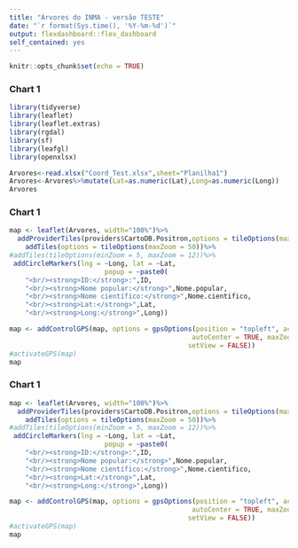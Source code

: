 ---
title: "Árvores do INMA - versão TESTE"
date: "`r format(Sys.time(), '%Y-%m-%d')`"
output: flexdashboard::flex_dashboard
self_contained: yes
---

```{r setup, include=FALSE}
knitr::opts_chunk$set(echo = TRUE)
```

### Chart 1 {.mobile}

```{r  include=FALSE, message=FALSE, warning=FALSE}
library(tidyverse)
library(leaflet)
library(leaflet.extras)
library(rgdal)
library(sf)
library(leafgl)
library(openxlsx)
```

```{r  include=FALSE, message=FALSE, warning=FALSE}
Arvores<-read.xlsx("Coord_Test.xlsx",sheet="Planilha1")
Arvores<-Arvores%>%mutate(Lat=as.numeric(Lat),Long=as.numeric(Long))
Arvores
```


### Chart 1 {.mobile}

```{r echo=FALSE}
map <- leaflet(Arvores, width="100%")%>%
  addProviderTiles(providers$CartoDB.Positron,options = tileOptions(maxZoom = 50))%>%
    addTiles(options = tileOptions(maxZoom = 50))%>%
#addTiles(tileOptions(minZoom = 5, maxZoom = 12))%>%
 addCircleMarkers(lng = ~Long, lat = ~Lat,
                        popup = ~paste0(
	"<br/><strong>ID:</strong>:",ID,
	"<br/><strong>Nome popular:</strong>",Nome.popular,
	"<br/><strong>Nome científico:</strong>",Nome.cientifico,
	"<br/><strong>Lat:</strong>",Lat,
	"<br/><strong>Long:</strong>",Long))

map <- addControlGPS(map, options = gpsOptions(position = "topleft", activate = TRUE, 
                                              autoCenter = TRUE, maxZoom = 25, 
                                             setView = FALSE))
#activateGPS(map)
map

```


### Chart 1 {.no-mobile}

```{r echo=FALSE}
map <- leaflet(Arvores, width="100%")%>%
  addProviderTiles(providers$CartoDB.Positron,options = tileOptions(maxZoom = 50))%>%
    addTiles(options = tileOptions(maxZoom = 50))%>%
#addTiles(tileOptions(minZoom = 5, maxZoom = 12))%>%
 addCircleMarkers(lng = ~Long, lat = ~Lat,
                        popup = ~paste0(
	"<br/><strong>ID:</strong>:",ID,
	"<br/><strong>Nome popular:</strong>",Nome.popular,
	"<br/><strong>Nome científico:</strong>",Nome.cientifico,
	"<br/><strong>Lat:</strong>",Lat,
	"<br/><strong>Long:</strong>",Long))

map <- addControlGPS(map, options = gpsOptions(position = "topleft", activate = TRUE, 
                                              autoCenter = TRUE, maxZoom = 25, 
                                             setView = FALSE))
#activateGPS(map)
map

```







